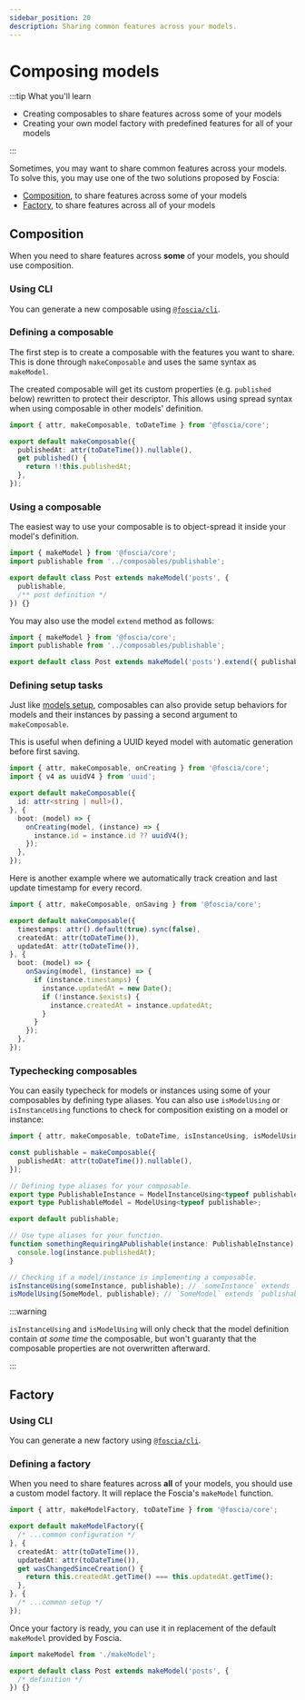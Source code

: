 ```yaml
---
sidebar_position: 20
description: Sharing common features across your models.
---
```



# Composing models

:::tip What you'll learn

- Creating composables to share features across some of your models
- Creating your own model factory with predefined features for all of your
  models

:::

Sometimes, you may want to share common features across your models. To solve
this, you may use one of the two solutions proposed by Foscia:

- [Composition](#composition), to share features across some of your models
- [Factory](#factory), to share features across all of your models

## Composition

When you need to share features across **some** of your models, you should use
composition.

### Using CLI

You can generate a new composable using [`@foscia/cli`](/docs/digging-deeper/cli).

<ShellCommand command="foscia make composable publishable" />

### Defining a composable

The first step is to create a composable with the features you want to share.
This is done through `makeComposable` and uses the same syntax as `makeModel`.

The created composable will get its custom properties (e.g. `published` below)
rewritten to protect their descriptor. This allows using spread syntax when
using composable in other models' definition.

```typescript title="composables/publishable.ts"
import { attr, makeComposable, toDateTime } from '@foscia/core';

export default makeComposable({
  publishedAt: attr(toDateTime()).nullable(),
  get published() {
    return !!this.publishedAt;
  },
});
```

### Using a composable

The easiest way to use your composable is to object-spread it inside your
model's definition.

```typescript title="models/post.ts"
import { makeModel } from '@foscia/core';
import publishable from '../composables/publishable';

export default class Post extends makeModel('posts', {
  publishable,
  /** post definition */
}) {}
```

You may also use the model `extend` method as follows:

```typescript title="models/post.ts"
import { makeModel } from '@foscia/core';
import publishable from '../composables/publishable';

export default class Post extends makeModel('posts').extend({ publishable }) {}
```

### Defining setup tasks

Just like [models setup](/docs/core-concepts/models#setup), composables
can also provide setup behaviors for models and their instances by passing
a second argument to `makeComposable`.

This is useful when defining a UUID keyed model with automatic generation
before first saving.

```typescript title="composables/uuidID.ts"
import { attr, makeComposable, onCreating } from '@foscia/core';
import { v4 as uuidV4 } from 'uuid';

export default makeComposable({
  id: attr<string | null>(),
}, {
  boot: (model) => {
    onCreating(model, (instance) => {
      instance.id = instance.id ?? uuidV4();
    });
  },
});
```

Here is another example where we automatically track creation and last update
timestamp for every record.

```typescript title="composables/timestamps.ts"
import { attr, makeComposable, onSaving } from '@foscia/core';

export default makeComposable({
  timestamps: attr().default(true).sync(false),
  createdAt: attr(toDateTime()),
  updatedAt: attr(toDateTime()),
}, {
  boot: (model) => {
    onSaving(model, (instance) => {
      if (instance.timestamps) {
        instance.updatedAt = new Date();
        if (!instance.$exists) {
          instance.createdAt = instance.updatedAt;
        }
      }
    });
  },
});
```

### Typechecking composables

You can easily typecheck for models or instances using some of your composables
by defining type aliases. You can also use `isModelUsing` or `isInstanceUsing`
functions to check for composition existing on a model or instance:

```typescript title="composables/publishable.ts"
import { attr, makeComposable, toDateTime, isInstanceUsing, isModelUsing, ModelInstanceUsing, ModelUsing } from '@foscia/core';

const publishable = makeComposable({
  publishedAt: attr(toDateTime()).nullable(),
});

// Defining type aliases for your composable.
export type PublishableInstance = ModelInstanceUsing<typeof publishable>;
export type PublishableModel = ModelUsing<typeof publishable>;

export default publishable;

// Use type aliases for your function.
function somethingRequiringAPublishable(instance: PublishableInstance) {
  console.log(instance.publishedAt);
}

// Checking if a model/instance is implementing a composable.
isInstanceUsing(someInstance, publishable); // `someInstance` extends `publishable`.
isModelUsing(SomeModel, publishable); // `SomeModel` extends `publishable`.
```

:::warning

`isInstanceUsing` and `isModelUsing` will only check that the model definition
contain *at some time* the composable, but won't guaranty that the composable
properties are not overwritten afterward.

:::

## Factory

### Using CLI

You can generate a new factory using [`@foscia/cli`](/docs/digging-deeper/cli).

<ShellCommand command="foscia make model-factory" />

### Defining a factory

When you need to share features across **all** of your models, you should use a
custom model factory. It will replace the Foscia's `makeModel` function.

```typescript title="makeModel.ts"
import { attr, makeModelFactory, toDateTime } from '@foscia/core';

export default makeModelFactory({
  /* ...common configuration */
}, {
  createdAt: attr(toDateTime()),
  updatedAt: attr(toDateTime()),
  get wasChangedSinceCreation() {
    return this.createdAt.getTime() === this.updatedAt.getTime();
  },
}, {
  /* ...common setup */
});
```

Once your factory is ready, you can use it in replacement of the default
`makeModel` provided by Foscia.

```typescript
import makeModel from './makeModel';

export default class Post extends makeModel('posts', {
  /* definition */
}) {}
```
